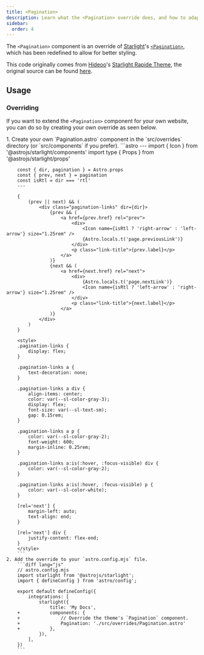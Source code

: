 ```yaml
---
title: <Pagination>
description: Learn what the <Pagination> override does, and how to adapt it.
sidebar:
  order: 4
---
```



The `<Pagination>` component is an override of [Starlight](https://starlight.astro.build)'s
[`<Pagination>`](https://starlight.astro.build/reference/overrides/#pagination),
which has been redefined to allow for better styling.

This code originally comes from [Hideoo](https://github.com/Hideoo)'s [Starlight Rapide Theme](https://starlight-theme-rapide.vercel.app/),
the original source can be found [here](https://github.com/HiDeoo/starlight-theme-rapide/blob/main/packages/starlight-theme-rapide/overrides/Pagination.astro).

## Usage

### Overriding

If you want to extend the `<Pagination>` component for your own website, you can do so by creating your own override as seen below.

<Steps>
	1. Create your own `Pagination.astro` component in the `src/overrides` directory (or `src/components` if you prefer).
		```astro
		---
		import { Icon } from '@astrojs/starlight/components'
		import type { Props } from '@astrojs/starlight/props'

		const { dir, pagination } = Astro.props
		const { prev, next } = pagination
		const isRtl = dir === 'rtl'
		---

		{
			(prev || next) && (
				<div class="pagination-links" dir={dir}>
					{prev && (
						<a href={prev.href} rel="prev">
							<div>
								<Icon name={isRtl ? 'right-arrow' : 'left-arrow'} size="1.25rem" />
								{Astro.locals.t('page.previousLink')}
							</div>
							<p class="link-title">{prev.label}</p>
						</a>
					)}
					{next && (
						<a href={next.href} rel="next">
							<div>
								{Astro.locals.t('page.nextLink')}
								<Icon name={isRtl ? 'left-arrow' : 'right-arrow'} size="1.25rem" />
							</div>
							<p class="link-title">{next.label}</p>
						</a>
					)}
				</div>
			)
		}

		<style>
		.pagination-links {
			display: flex;
		}

		.pagination-links a {
			text-decoration: none;
		}

		.pagination-links a div {
			align-items: center;
			color: var(--sl-color-gray-3);
			display: flex;
			font-size: var(--sl-text-sm);
			gap: 0.15rem;
		}

		.pagination-links a p {
			color: var(--sl-color-gray-2);
			font-weight: 600;
			margin-inline: 0.25rem;
		}

		.pagination-links a:is(:hover, :focus-visible) div {
			color: var(--sl-color-gray-2);
		}

		.pagination-links a:is(:hover, :focus-visible) p {
			color: var(--sl-color-white);
		}

		[rel='next'] {
			margin-left: auto;
			text-align: end;
		}

		[rel='next'] div {
			justify-content: flex-end;
		}
		</style>
		```
	2. Add the override to your `astro.config.mjs` file.
		```diff lang="js"
		// astro.config.mjs
		import starlight from '@astrojs/starlight';
		import { defineConfig } from 'astro/config';

		export default defineConfig({
			integrations: [
				starlight({
					title: 'My Docs',
		+			components: {
		+				// Override the theme's `Pagination` component.
		+				Pagination: './src/overrides/Pagination.astro'
		+			},
				}),
			],
		})
		```
</Steps>

